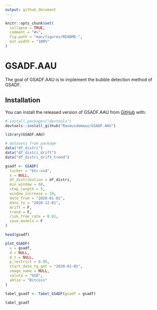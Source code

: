 ```yaml
---
output: github_document
---
```


<!-- README.md is generated from README.Rmd. Please edit that file -->

```r
knitr::opts_chunk$set(
  collapse = TRUE,
  comment = "#>",
  fig.path = "man/figures/README-",
  out.width = "100%"
)
```

# GSADF.AAU

<!-- badges: start -->
<!-- badges: end -->

The goal of GSADF.AAU is to implement the bubble detection method of GSADF.

## Installation

You can install the released version of GSADF.AAU from [GitHub](https://github.com/) with:

``` r
# install.packages("devtools")
devtools::install_github("Rasmusdamaau/GSADF.AAU")
```



```r
library(GSADF.AAU)

# datasets from package
data("df_distri")
data("df_distri_drift")
data("df_distri_drift_trend")

gsadf <- GSADF(
  ticker = "btc-usd",
  x = NULL,
  df_distribution = df_distri,
  min_window = 60,
  step_length = 5,
  window_increase = 10,
  date_from = "2020-01-01",
  date_to = "2020-12-01",
  drift = F,
  trend = F,
  risk_free_rate = 0.01,
  save_models = F
)

head(gsadf)
```




```r

plot_GSADF(
  u = gsadf,
  d = NULL,
  d_t = NULL,
  p_restrict = 0.95,
  start_date_tq_get = "2020-01-01",
  image_name = NULL,
  valuta = "USD",
  aktie = "Bitcoin"
)
```




```r

tabel_gsadf <- Tabel_GSADF(gsadf = gsadf)

tabel_gsadf
```
